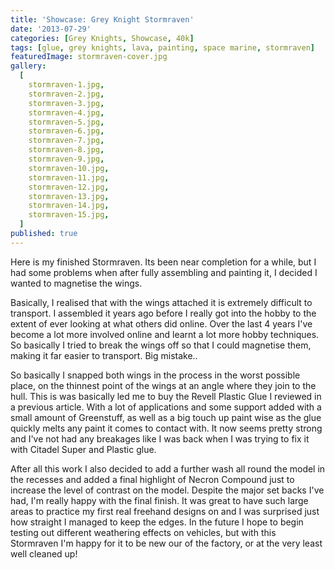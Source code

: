 ```yaml
---
title: 'Showcase: Grey Knight Stormraven'
date: '2013-07-29'
categories: [Grey Knights, Showcase, 40k]
tags: [glue, grey knights, lava, painting, space marine, stormraven]
featuredImage: stormraven-cover.jpg
gallery:
  [
    stormraven-1.jpg,
    stormraven-2.jpg,
    stormraven-3.jpg,
    stormraven-4.jpg,
    stormraven-5.jpg,
    stormraven-6.jpg,
    stormraven-7.jpg,
    stormraven-8.jpg,
    stormraven-9.jpg,
    stormraven-10.jpg,
    stormraven-11.jpg,
    stormraven-12.jpg,
    stormraven-13.jpg,
    stormraven-14.jpg,
    stormraven-15.jpg,
  ]
published: true
---
```


Here is my finished Stormraven. Its been near completion for a while, but I had some problems when after fully
assembling and painting it, I decided I wanted to magnetise the wings.

Basically, I realised that with the wings attached it is extremely difficult to transport. I assembled it years
ago before I really got into the hobby to the extent of ever looking at what others did online. Over the last 4
years I've become a lot more involved online and learnt a lot more hobby techniques. So basically I tried to break
the wings off so that I could magnetise them, making it far easier to transport. Big mistake..

So basically I snapped both wings in the process in the worst possible place, on the thinnest point of the wings at
an angle where they join to the hull. This is was basically led me to buy the Revell Plastic Glue I reviewed in a
previous article. With a lot of applications and some support added with a
small amount of Greenstuff, as well as a big touch up paint wise as the glue quickly melts any paint it comes to
contact with. It now seems pretty strong and I've not had any breakages like I was back when I was trying to fix
it with Citadel Super and Plastic glue.

After all this work I also decided to add a further wash all round the model in the recesses and added a final
highlight of Necron Compound just to increase the level of contrast on the model. Despite the major set backs I've
had, I'm really happy with the final finish. It was great to have such large areas to practice my first real freehand
designs on and I was surprised just how straight I managed to keep the edges. In the future I hope to begin testing
out different weathering effects on vehicles, but with this Stormraven I'm happy for it to be new our of the factory,
or at the very least well cleaned up!
